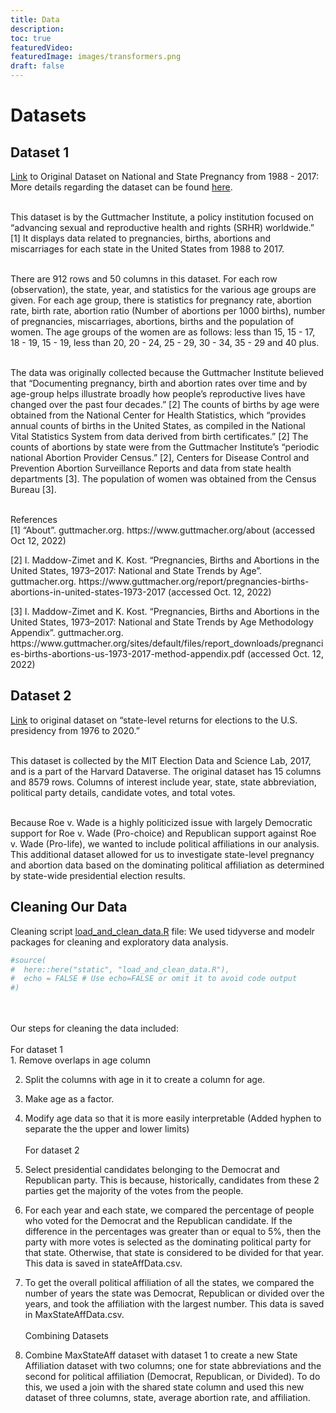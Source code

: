 ```yaml
---
title: Data
description:
toc: true
featuredVideo:
featuredImage: images/transformers.png
draft: false
---
```


# Datasets 

## Dataset 1  
[Link](https://osf.io/td7mk) to Original Dataset on National and State Pregnancy from 1988 - 2017:  More details regarding the dataset can be found [here](https://osf.io/kthnf/). 
<br><br>

This dataset is by the Guttmacher Institute, a policy institution focused on “advancing sexual and reproductive health and rights (SRHR) worldwide.” [1] It displays data related to pregnancies, births, abortions and miscarriages for each state in the United States from 1988 to 2017. 
<br><br>
  
There are 912 rows and 50 columns in this dataset. For each row (observation), the state, year, and statistics for the various age groups are given. For each age group, there is statistics for pregnancy rate, abortion rate, birth rate, abortion ratio (Number of abortions per 1000 births), number of pregnancies, miscarriages, abortions, births and the population of women. The age groups of the women are as follows: less than 15, 15 - 17, 18 - 19, 15  - 19, less than 20, 20 - 24, 25 - 29, 30 - 34, 35 - 29 and 40 plus. 
<br><br>

The data was originally collected because the Guttmacher Institute believed that “Documenting pregnancy, birth and abortion rates over time and by age-group helps illustrate broadly how people’s reproductive lives have changed over the past four decades.” [2] The counts of births by age were obtained from the National Center for Health Statistics, which “provides annual counts of births in the United States, as compiled in the National Vital Statistics System from data derived from birth certificates.” [2] The counts of abortions by state were from the Guttmacher Institute’s “periodic national Abortion Provider Census.” [2],  Centers for Disease Control and Prevention Abortion Surveillance Reports and data from state health departments [3]. The population of women was obtained from the Census Bureau [3].
<br><br>

References
<br>
[1] “About”. guttmacher.org. https://www.guttmacher.org/about (accessed Oct 12, 2022)

[2] I. Maddow-Zimet and K. Kost. “Pregnancies, Births and Abortions in the United States, 1973–2017: National and State Trends by Age”. guttmacher.org. https://www.guttmacher.org/report/pregnancies-births-abortions-in-united-states-1973-2017 (accessed Oct. 12, 2022)

[3] I. Maddow-Zimet and K. Kost. “Pregnancies, Births and Abortions in the
United States, 1973–2017: National and State Trends by Age Methodology Appendix”. guttmacher.org. https://www.guttmacher.org/sites/default/files/report_downloads/pregnancies-births-abortions-us-1973-2017-method-appendix.pdf (accessed Oct. 12, 2022)


## Dataset 2 


[Link](https://dataverse.harvard.edu/dataset.xhtml?persistentId=doi:10.7910/DVN/42MVDX) to original dataset on "state-level returns for elections to the U.S. presidency from 1976 to 2020."
<br><br>

This dataset is collected by the MIT Election Data and Science Lab, 2017, and is a part of the Harvard Dataverse. The original dataset has 15 columns and 8579 rows. Columns of interest include year, state, state abbreviation, political party details, candidate votes, and total votes.
<br><br>

Because Roe v. Wade is a highly politicized issue with largely Democratic support for Roe v. Wade (Pro-choice) and Republican support against Roe v. Wade (Pro-life), we wanted to include political affiliations in our analysis. This additional dataset allowed for us to investigate state-level pregnancy and abortion data based on the dominating political affiliation as determined by state-wide presidential election results. 

## Cleaning Our Data

Cleaning script [load_and_clean_data.R](/load_and_clean_data.R) file: We used tidyverse and modelr packages for cleaning and exploratory data analysis.

```r
#source(
#  here::here("static", "load_and_clean_data.R"),
#  echo = FALSE # Use echo=FALSE or omit it to avoid code output  
#)
```
<br><br>
Our steps for cleaning the data included:
<br><br>
For dataset 1
<br>
1. Remove overlaps in age column

2. Split the columns with age in it to create a column for age. 

3. Make age as a factor.

4. Modify age data so that it is more easily interpretable (Added hyphen to separate the the upper and lower limits)
<br><br>
For dataset 2
1. Select presidential candidates belonging to the Democrat and Republican party. This is because, historically, candidates from these 2 parties get the majority of the votes from the people.

2. For each year and each state, we compared the percentage of people who voted for the Democrat and the Republican candidate. If the difference in the percentages was greater than or equal to 5%, then the party with more votes is selected as the dominating political party for that state. Otherwise, that state is considered to be divided for that year. This data is saved in stateAffData.csv.

3. To get the overall political affiliation of all the states, we compared the number of years the state was Democrat, Republican or divided over the years, and took the affiliation with the largest number. This data is saved in MaxStateAffData.csv.
<br><br>
Combining Datasets
<br>
1. Combine MaxStateAff dataset with dataset 1 to create a new State Affiliation dataset with two columns; one for state abbreviations and the second for political affiliation (Democrat, Republican, or Divided). To do this, we used a join with the shared state column and used this new dataset of three columns, state, average abortion rate, and affiliation.
